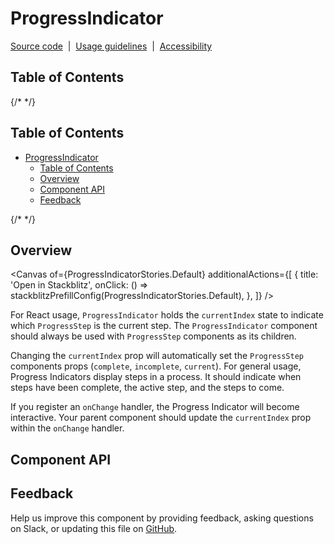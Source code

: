 
<Meta isTemplate />

# ProgressIndicator

[Source code](https://github.com/carbon-design-system/carbon/tree/main/packages/react/src/components/ProgressIndicator)
&nbsp;|&nbsp;
[Usage guidelines](https://www.carbondesignsystem.com/components/progress-indicator/usage)
&nbsp;|&nbsp;
[Accessibility](https://www.carbondesignsystem.com/components/progress-indicator/accessibility)

## Table of Contents

{/* <!-- START doctoc generated TOC please keep comment here to allow auto update --> <!-- DON'T EDIT THIS SECTION, INSTEAD RE-RUN doctoc TO UPDATE --> */}

## Table of Contents

- [ProgressIndicator](#progressindicator)
  - [Table of Contents](#table-of-contents)
  - [Overview](#overview)
  - [Component API](#component-api)
  - [Feedback](#feedback)

{/* <!-- END doctoc generated TOC please keep comment here to allow auto update --> */}

## Overview

<Canvas
  of={ProgressIndicatorStories.Default}
  additionalActions={[
    {
      title: 'Open in Stackblitz',
      onClick: () => stackblitzPrefillConfig(ProgressIndicatorStories.Default),
    },
  ]}
/>

For React usage, `ProgressIndicator` holds the `currentIndex` state to indicate
which `ProgressStep` is the current step. The `ProgressIndicator` component
should always be used with `ProgressStep` components as its children.

Changing the `currentIndex` prop will automatically set the `ProgressStep`
components props (`complete`, `incomplete`, `current`). For general usage,
Progress Indicators display steps in a process. It should indicate when steps
have been complete, the active step, and the steps to come.

If you register an `onChange` handler, the Progress Indicator will become
interactive. Your parent component should update the `currentIndex` prop within
the `onChange` handler.

## Component API

<ArgTypes />

## Feedback

Help us improve this component by providing feedback, asking questions on Slack,
or updating this file on
[GitHub](https://github.com/carbon-design-system/carbon/edit/main/packages/react/src/components/ProgressIndicator/ProgressIndicator.mdx).
